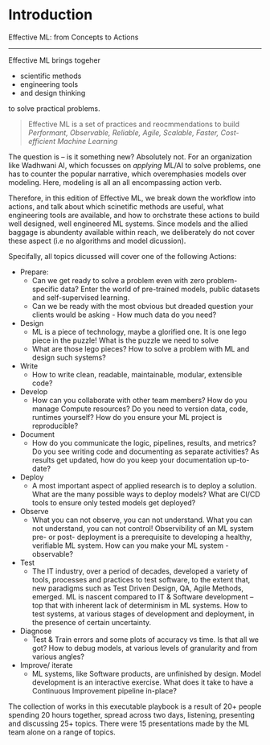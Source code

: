 # Introduction
Effective ML: from Concepts to Actions

---

Effective ML  brings togeher

* scientific methods
* engineering tools
* and design thinking 

to solve practical problems.

> Effective ML is a set of practices and reocmmendations to build _Performant, Observable, Reliable, Agile, Scalable, Faster, Cost-efficient Machine Learning_

The question is -- is it something new? Absolutely not. For an organization like Wadhwani AI, which focusses on _applying_ ML/AI to solve problems, one has to counter the popular narrative, which overemphasies models over modeling. Here, modeling is all an all encompassing action verb. 

Therefore, in this edition of Effective ML, we break down the workflow into actions, and talk about which scinetific methods are useful, what engineering tools are available, and how to orchstrate these actions to build well designed, well engineered ML systems. Since models and the allied baggage is abundenty available within reach, we deliberately do not cover these aspect (i.e no algorithms and model dicussion).



Specifally, all topics dicussed will cover one of the following Actions:

* Prepare: 
    + Can we get ready to solve a problem even with zero problem-specific data? Enter the world of pre-trained models, public datasets and self-supervised learning.
    + Can we be ready with the most obvious but dreaded question your clients would be asking - How much data do you need?
* Design
    + ML is a piece of technology, maybe a glorified one. It is one lego piece in the puzzle! What is the puzzle we need to solve
    + What are those lego pieces? How to solve a problem with ML and design such systems?
* Write
    + How to write clean, readable, maintainable, modular, extensible code? 
* Develop
    + How can you collaborate with other team members? How do you manage Compute resources? Do you need to version data, code, runtimes yourself? How do you ensure your ML project is reproducible?
* Document
    + How do you communicate the logic, pipelines, results, and metrics? Do you see  writing code and documenting as separate activities? As results get updated, how do you keep your documentation up-to-date? 
* Deploy
    + A most important aspect of applied research is to deploy a solution. What are the many possible ways to deploy models? What are CI/CD tools to ensure only tested models get deployed?
* Observe
    + What you can not observe, you can not understand. What you can not understand, you can not control! Observibility of an ML system pre- or post- deployment is a prerequisite to developing a healthy, verifiable ML system. How can you make your ML system - observable?
* Test
    + The IT industry, over a period of decades, developed a variety of tools, processes and practices to test software, to the extent that, new paradigms such as Test Driven Design, QA, Agile Methods, emerged. ML is nascent compared to IT & Software development – top that with inherent lack of determinism in ML systems. How to test systems, at various stages of development and deployment, in the presence of certain uncertainty.
* Diagnose
    + Test & Train errors and some plots of accuracy vs time. Is that all we got? How to debug models, at various levels of granularity and from various angles?
* Improve/ iterate
    + ML systems, like Software products, are unfinished by design. Model development is an interactive exercise. What does it take to have a Continuous Improvement pipeline in-place? 


The collection of works in this executable playbook is a result of 20+ people spending 20 hours together, spread across two days, listening, presenting and discussing  25+ topics. There were 15 presentations made by the ML team alone on a range of topics.